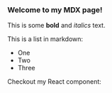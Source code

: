 ### Welcome to my MDX page!

This is some **bold** and _italics_ text.

This is a list in markdown:

- One
- Two
- Three

Checkout my React component:
